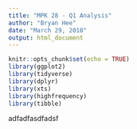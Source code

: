 ```yaml
---
title: "MPK 28 - Q1 Analysis"
author: "Bryan Hee"
date: "March 29, 2018"
output: html_document
---
```


```r
knitr::opts_chunk$set(echo = TRUE)
library(ggplot2)
library(tidyverse)
library(dplyr)
library(xts)
library(highfrequency)
library(tibble)
```

adfadfasdfadsf

